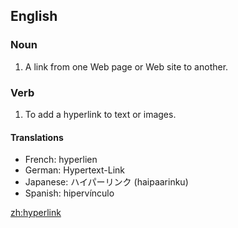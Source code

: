 ==English==

===Noun===
{{en-noun-reg}}

# A link from one Web page or Web site to another.

===Verb===
{{en-infl-reg-consonant|hyperlink||}}

# To add a hyperlink to text or images.

====Translations====
*French: hyperlien
*German: Hypertext-Link
*Japanese: ハイパーリンク (haipaarinku)
*Spanish: hipervínculo

[[zh:hyperlink]]